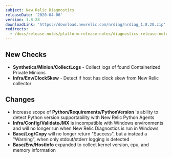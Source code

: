 ```yaml
---
subject: New Relic Diagnostics
releaseDate: '2020-04-06'
version: 1.8.28
downloadLink: 'https://download.newrelic.com/nrdiag/nrdiag_1.8.28.zip'
redirects:
  - /docs/release-notes/platform-release-notes/diagnostics-release-notes/new-relic-diagnostics-1828
---
```


## New Checks

* **Synthetics/Minion/CollectLogs** - Collect logs of found Containerized Private Minions
* **Infra/Env/ClockSkew** - Detect if host has clock skew from New Relic collector

## Changes

* Increase scope of **Python/Requirements/PythonVersion** 's ability to detect Python version supportability with New Relic Python Agents
* **Infra/Config/ValidateJMX** is incompatible with Windows environments and will no longer run when New Relic Diagnostics is run in Windows
* **Base/Log/Copy** will no longer return "Success", but a instead a "Warning", when only stdout/stderr logging is detected
* **Base/Env/HostInfo** expanded to collect kernel version, cpu, and memory information
